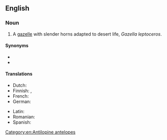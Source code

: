 ==English==
{{wikipedia}}

===Noun===
{{en-noun|head=[[slender]]-[[horned]] [[gazelle]]}}

# A [[gazelle]] with slender horns adapted to desert life, ''Gazella leptoceros''.

====Synonyms====
* {{l|en|rhim gazelle}}
* {{l|en|sand gazelle}}

====Translations====
{{trans-top|''Gazella leptoceros''}}
* Dutch: {{t|nl|duingazelle|m}}
* Finnish: {{t|fi|valkogaselli}}, {{t|fi|saharangaselli}}
* French: {{t|fr|gazelle leptocère}}
* German: {{t|de|Dünengazelle|f}}
{{trans-mid}}
* Latin: {{t|la|Gazella leptoceros}}
* Romanian: {{t|ro|gazelă leptoceră|f}}
* Spanish: {{t|es|gacela blanca|f}}
{{trans-bottom}}

[[Category:en:Antilopine antelopes]]